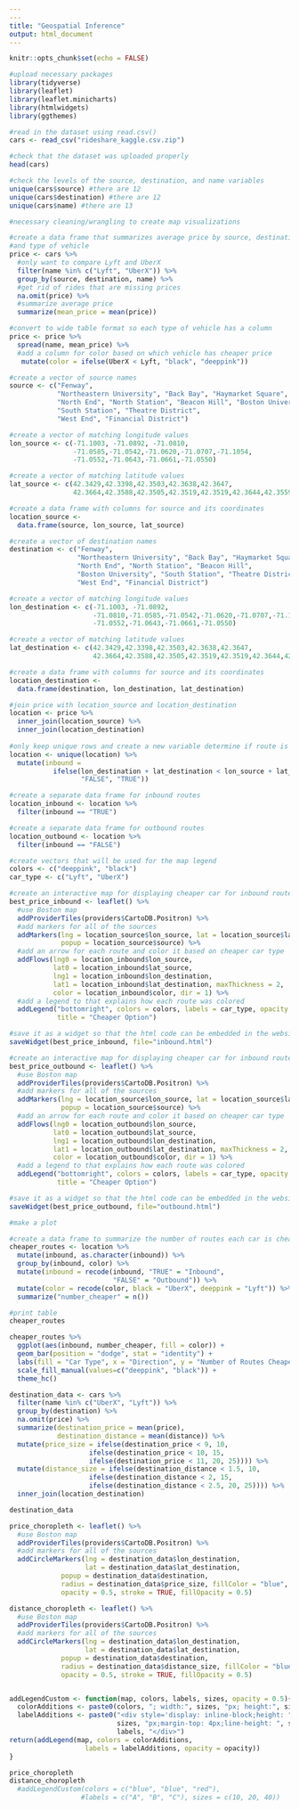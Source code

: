 ```yaml
---
---
title: "Geospatial Inference"
output: html_document
---
```


```r
knitr::opts_chunk$set(echo = FALSE)
```


```r
#upload necessary packages
library(tidyverse)
library(leaflet)
library(leaflet.minicharts)
library(htmlwidgets)
library(ggthemes)

#read in the dataset using read.csv()
cars <- read_csv("rideshare_kaggle.csv.zip")

#check that the dataset was uploaded properly
head(cars)

#check the levels of the source, destination, and name variables
unique(cars$source) #there are 12
unique(cars$destination) #there are 12
unique(cars$name) #there are 13

```


```r
#necessary cleaning/wrangling to create map visualizations

#create a data frame that summarizes average price by source, destination, 
#and type of vehicle 
price <- cars %>%
  #only want to compare Lyft and UberX
  filter(name %in% c("Lyft", "UberX")) %>%
  group_by(source, destination, name) %>%
  #get rid of rides that are missing prices
  na.omit(price) %>%
  #summarize average price
  summarize(mean_price = mean(price))

#convert to wide table format so each type of vehicle has a column
price <- price %>%
  spread(name, mean_price) %>%
  #add a column for color based on which vehicle has cheaper price
   mutate(color = ifelse(UberX < Lyft, "black", "deeppink"))

#create a vector of source names
source <- c("Fenway", 
            "Northeastern University", "Back Bay", "Haymarket Square", 
            "North End", "North Station", "Beacon Hill", "Boston University", 
            "South Station", "Theatre District",
            "West End", "Financial District")

#create a vector of matching longitude values
lon_source <- c(-71.1003, -71.0892, -71.0810,
                -71.0585,-71.0542,-71.0620,-71.0707,-71.1054,
                -71.0552,-71.0643,-71.0661,-71.0550)

#create a vector of matching latitude values
lat_source <- c(42.3429,42.3398,42.3503,42.3638,42.3647,
                42.3664,42.3588,42.3505,42.3519,42.3519,42.3644,42.3559)

#create a data frame with columns for source and its coordinates
location_source <- 
  data.frame(source, lon_source, lat_source)

#create a vector of destination names
destination <- c("Fenway", 
                 "Northeastern University", "Back Bay", "Haymarket Square",
                 "North End", "North Station", "Beacon Hill", 
                 "Boston University", "South Station", "Theatre District", 
                 "West End", "Financial District")

#create a vector of matching longitude values
lon_destination <- c(-71.1003, -71.0892,
                     -71.0810,-71.0585,-71.0542,-71.0620,-71.0707,-71.1054,
                     -71.0552,-71.0643,-71.0661,-71.0550)

#create a vector of matching latitude values
lat_destination <- c(42.3429,42.3398,42.3503,42.3638,42.3647,
                     42.3664,42.3588,42.3505,42.3519,42.3519,42.3644,42.3559)

#create a data frame with columns for source and its coordinates
location_destination <- 
  data.frame(destination, lon_destination, lat_destination) 

#join price with location_source and location_destination
location <- price %>% 
  inner_join(location_source) %>%
  inner_join(location_destination) 
  
#only keep unique rows and create a new variable determine if route is inbound
location <- unique(location) %>%
  mutate(inbound = 
           ifelse(lon_destination + lat_destination < lon_source + lat_source,
                  "FALSE", "TRUE"))

#create a separate data frame for inbound routes
location_inbound <- location %>%
  filter(inbound == "TRUE")

#create a separate data frame for outbound routes
location_outbound <- location %>%
  filter(inbound == "FALSE")
```

```r
#create vectors that will be used for the map legend
colors <- c("deeppink", "black")
car_type <- c("Lyft", "UberX")

#create an interactive map for displaying cheaper car for inbound routes
best_price_inbound <- leaflet() %>%
  #use Boston map
  addProviderTiles(providers$CartoDB.Positron) %>%
  #add markers for all of the sources
  addMarkers(lng = location_source$lon_source, lat = location_source$lat_source,
             popup = location_source$source) %>%
  #add an arrow for each route and color it based on cheaper car type 
  addFlows(lng0 = location_inbound$lon_source, 
           lat0 = location_inbound$lat_source, 
           lng1 = location_inbound$lon_destination, 
           lat1 = location_inbound$lat_destination, maxThickness = 2, 
           color = location_inbound$color, dir = 1) %>%
  #add a legend to that explains how each route was colored
  addLegend("bottomright", colors = colors, labels = car_type, opacity = 1, 
            title = "Cheaper Option")

#save it as a widget so that the html code can be embedded in the website
saveWidget(best_price_inbound, file="inbound.html")
```

```r
#create an interactive map for displaying cheaper car for inbound routes
best_price_outbound <- leaflet() %>%
  #use Boston map
  addProviderTiles(providers$CartoDB.Positron) %>%
  #add markers for all of the sources
  addMarkers(lng = location_source$lon_source, lat = location_source$lat_source,
             popup = location_source$source) %>%
  #add an arrow for each route and color it based on cheaper car type 
  addFlows(lng0 = location_outbound$lon_source, 
           lat0 = location_outbound$lat_source,
           lng1 = location_outbound$lon_destination, 
           lat1 = location_outbound$lat_destination, maxThickness = 2, 
           color = location_outbound$color, dir = 1) %>%
  #add a legend to that explains how each route was colored
  addLegend("bottomright", colors = colors, labels = car_type, opacity = 1,
            title = "Cheaper Option")

#save it as a widget so that the html code can be embedded in the website
saveWidget(best_price_outbound, file="outbound.html")
```


```r
#make a plot 

#create a data frame to summarize the number of routes each car is cheaper
cheaper_routes <- location %>% 
  mutate(inbound, as.character(inbound)) %>%
  group_by(inbound, color) %>%
  mutate(inbound = recode(inbound, "TRUE" = "Inbound",
                          "FALSE" = "Outbound")) %>%
  mutate(color = recode(color, black = "UberX", deeppink = "Lyft")) %>%
  summarize("number_cheaper" = n())

#print table
cheaper_routes

cheaper_routes %>%
  ggplot(aes(inbound, number_cheaper, fill = color)) +
  geom_bar(position = "dodge", stat = "identity") + 
  labs(fill = "Car Type", x = "Direction", y = "Number of Routes Cheaper") +
  scale_fill_manual(values=c("deeppink", "black")) +
  theme_hc()
```

```r
destination_data <- cars %>%
  filter(name %in% c("UberX", "Lyft")) %>%
  group_by(destination) %>% 
  na.omit(price) %>%
  summarize(destination_price = mean(price),
            destination_distance = mean(distance)) %>%
  mutate(price_size = ifelse(destination_price < 9, 10, 
                    ifelse(destination_price < 10, 15,
                    ifelse(destination_price < 11, 20, 25)))) %>%
  mutate(distance_size = ifelse(destination_distance < 1.5, 10, 
                    ifelse(destination_distance < 2, 15,
                    ifelse(destination_distance < 2.5, 20, 25)))) %>%
  inner_join(location_destination)

destination_data


```


```r
price_choropleth <- leaflet() %>%
  #use Boston map
  addProviderTiles(providers$CartoDB.Positron) %>%
  #add markers for all of the sources
  addCircleMarkers(lng = destination_data$lon_destination, 
                   lat = destination_data$lat_destination,
             popup = destination_data$destination, 
             radius = destination_data$price_size, fillColor = "blue",
             opacity = 0.5, stroke = TRUE, fillOpacity = 0.5) 

distance_choropleth <- leaflet() %>%
  #use Boston map
  addProviderTiles(providers$CartoDB.Positron) %>%
  #add markers for all of the sources
  addCircleMarkers(lng = destination_data$lon_destination,
                   lat = destination_data$lat_destination,
             popup = destination_data$destination, 
             radius = destination_data$distance_size, fillColor = "blue",
             opacity = 0.5, stroke = TRUE, fillOpacity = 0.5) 


addLegendCustom <- function(map, colors, labels, sizes, opacity = 0.5){
  colorAdditions <- paste0(colors, "; width:", sizes, "px; height:", sizes, "px")
  labelAdditions <- paste0("<div style='display: inline-block;height: ", 
                           sizes, "px;margin-top: 4px;line-height: ", sizes, "px;'>", 
                           labels, "</div>")
return(addLegend(map, colors = colorAdditions, 
                   labels = labelAdditions, opacity = opacity))
}

price_choropleth
distance_choropleth
  #addLegendCustom(colors = c("blue", "blue", "red"), 
                  #labels = c("A", "B", "C"), sizes = c(10, 20, 40))
```

